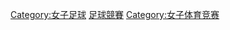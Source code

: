 {{Commonscat|Women's association football competitions}}

[[Category:女子足球|Category:女子足球]]
[[Category:足球競賽|]]
[[Category:女子体育竞赛|Category:女子体育竞赛]]